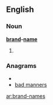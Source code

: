 ==English==

===Noun===
'''[[brand]]-[[name]]'''

# {{plural of|[[brand-name]]}}

===Anagrams===
* {{alphagram|aabdemnnrs}}
* [[bad manners#English|bad manners]]


[[ar:brand-names]]